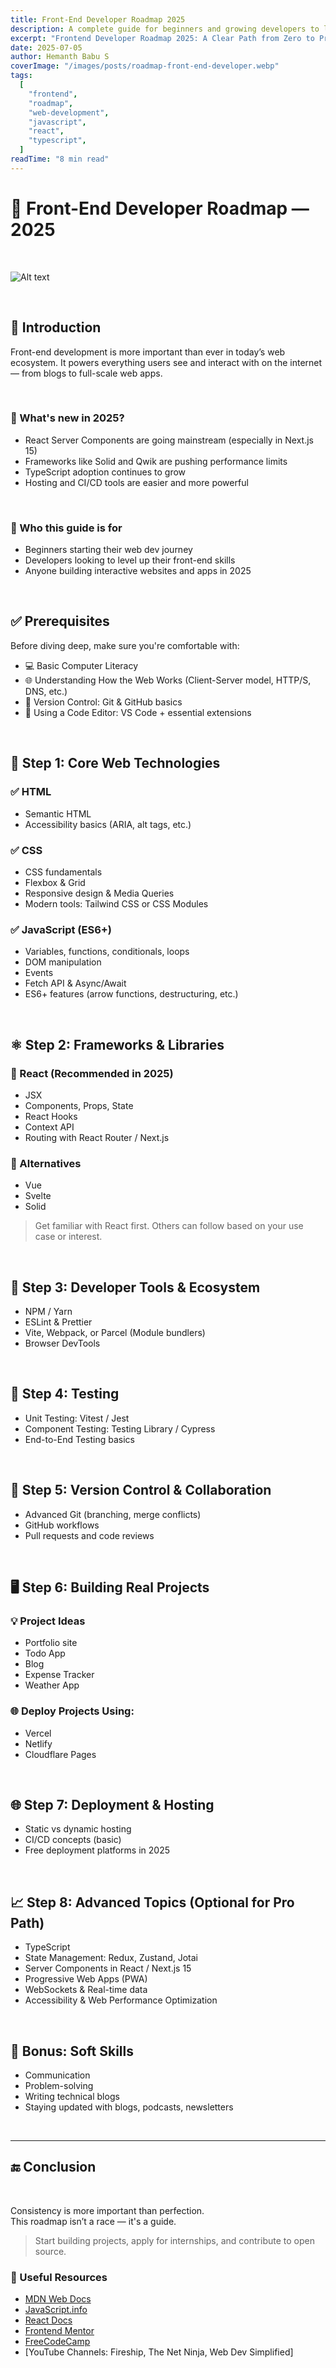```yaml
---
title: Front-End Developer Roadmap 2025
description: A complete guide for beginners and growing developers to learn modern front-end development in 2025.
excerpt: "Frontend Developer Roadmap 2025: A Clear Path from Zero to Pro"
date: 2025-07-05
author: Hemanth Babu S
coverImage: "/images/posts/roadmap-front-end-developer.webp"
tags:
  [
    "frontend",
    "roadmap",
    "web-development",
    "javascript",
    "react",
    "typescript",
  ]
readTime: "8 min read"
---
```


# 🧭 Front-End Developer Roadmap — 2025

<br />

![Alt text](/images/posts/roadmap-front-end-developer.webp "Roadmap Front End Developer")

<br />

## **📌 Introduction**

Front-end development is more important than ever in today’s web ecosystem. It powers everything users see and interact with on the internet — from blogs to full-scale web apps.

<br />

### **🚀 What's new in 2025?**

- React Server Components are going mainstream (especially in Next.js 15)
- Frameworks like Solid and Qwik are pushing performance limits
- TypeScript adoption continues to grow
- Hosting and CI/CD tools are easier and more powerful

<br />

### **🎯 Who this guide is for**

- Beginners starting their web dev journey
- Developers looking to level up their front-end skills
- Anyone building interactive websites and apps in 2025

<br />

## **✅ Prerequisites**

Before diving deep, make sure you're comfortable with:

- 💻 Basic Computer Literacy
- 🌐 Understanding How the Web Works (Client-Server model, HTTP/S, DNS, etc.)
- 🧠 Version Control: Git & GitHub basics
- 📝 Using a Code Editor: VS Code + essential extensions

<br />

## **🧱 Step 1: Core Web Technologies**

### ✅ HTML

- Semantic HTML
- Accessibility basics (ARIA, alt tags, etc.)

### ✅ CSS

- CSS fundamentals
- Flexbox & Grid
- Responsive design & Media Queries
- Modern tools: Tailwind CSS or CSS Modules

### ✅ JavaScript (ES6+)

- Variables, functions, conditionals, loops
- DOM manipulation
- Events
- Fetch API & Async/Await
- ES6+ features (arrow functions, destructuring, etc.)

<br />

## **⚛️ Step 2: Frameworks & Libraries**

### 🔹 React (Recommended in 2025)

- JSX
- Components, Props, State
- React Hooks
- Context API
- Routing with React Router / Next.js

### 🔸 Alternatives

- Vue
- Svelte
- Solid

> Get familiar with React first. Others can follow based on your use case or interest.

<br />

## **🔧 Step 3: Developer Tools & Ecosystem**

- NPM / Yarn
- ESLint & Prettier
- Vite, Webpack, or Parcel (Module bundlers)
- Browser DevTools

<br />

## **🧪 Step 4: Testing**

- Unit Testing: Vitest / Jest
- Component Testing: Testing Library / Cypress
- End-to-End Testing basics

<br />

## **🚀 Step 5: Version Control & Collaboration**

- Advanced Git (branching, merge conflicts)
- GitHub workflows
- Pull requests and code reviews

<br />

## **🖥️ Step 6: Building Real Projects**

### 💡 Project Ideas

- Portfolio site
- Todo App
- Blog
- Expense Tracker
- Weather App

### 🌐 Deploy Projects Using:

- Vercel
- Netlify
- Cloudflare Pages

<br />

## **🌐 Step 7: Deployment & Hosting**

- Static vs dynamic hosting
- CI/CD concepts (basic)
- Free deployment platforms in 2025

<br />

## **📈 Step 8: Advanced Topics (Optional for Pro Path)**

- TypeScript
- State Management: Redux, Zustand, Jotai
- Server Components in React / Next.js 15
- Progressive Web Apps (PWA)
- WebSockets & Real-time data
- Accessibility & Web Performance Optimization

<br />

## **🧠 Bonus: Soft Skills**

- Communication
- Problem-solving
- Writing technical blogs
- Staying updated with blogs, podcasts, newsletters

<br />

---

## **🔚 Conclusion**

<br />

Consistency is more important than perfection.  
This roadmap isn’t a race — it's a guide.

> Start building projects, apply for internships, and contribute to open source.

### 🔗 Useful Resources

- [MDN Web Docs](https://developer.mozilla.org/)
- [JavaScript.info](https://javascript.info/)
- [React Docs](https://reactjs.org/)
- [Frontend Mentor](https://www.frontendmentor.io/)
- [FreeCodeCamp](https://www.freecodecamp.org/)
- [YouTube Channels: Fireship, The Net Ninja, Web Dev Simplified]
